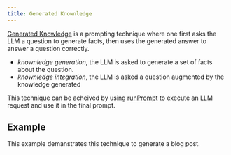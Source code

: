```yaml
---
title: Generated Knownledge
---
```


[Generated Knowledge](https://learnprompting.org/docs/intermediate/generated_knowledge)
is a prompting technique where one first asks the LLM a question to generate facts, 
then uses the generated answer to answer a question correctly.

- _knownledge generation_, the LLM is asked to generate a set of facts about the question.
- _knownledge integration_, the LLM is asked a question augmented by the knowledge generated

This technique can be acheived by using [runPrompt](/genaiscript/reference/scripts/inline-prompts)
to execute an LLM request and use it in the final prompt.

## Example

This example demanstrates this technique to generate a blog post.

<Code code={importedCode} wrap={true} lang="js" />
